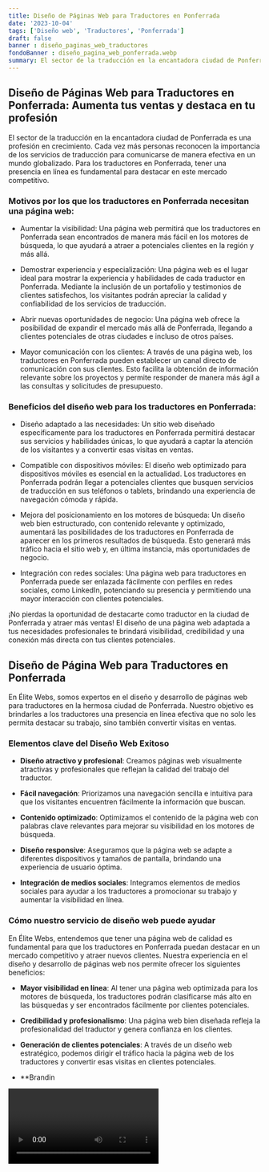 ```yaml
---
title: Diseño de Páginas Web para Traductores en Ponferrada
date: '2023-10-04'
tags: ['Diseño web', 'Traductores', 'Ponferrada']
draft: false
banner : diseño_paginas_web_traductores
fondoBanner : diseño_pagina_web_ponferrada.webp
summary: El sector de la traducción en la encantadora ciudad de Ponferrada es una profesión en crecimiento. Cada vez más personas reconocen la importancia de los servicios de traducción para comunicarse de manera efectiva en un mundo globalizado. Para los traductores en Ponferrada, tener una presencia en línea es fundamental para destacar en este mercado competitivo.
---
```


## Diseño de Páginas Web para Traductores en Ponferrada: Aumenta tus ventas y destaca en tu profesión

El sector de la traducción en la encantadora ciudad de Ponferrada es una profesión en crecimiento. Cada vez más personas reconocen la importancia de los servicios de traducción para comunicarse de manera efectiva en un mundo globalizado. Para los traductores en Ponferrada, tener una presencia en línea es fundamental para destacar en este mercado competitivo.

### Motivos por los que los traductores en Ponferrada necesitan una página web:

- Aumentar la visibilidad: Una página web permitirá que los traductores en Ponferrada sean encontrados de manera más fácil en los motores de búsqueda, lo que ayudará a atraer a potenciales clientes en la región y más allá.

- Demostrar experiencia y especialización: Una página web es el lugar ideal para mostrar la experiencia y habilidades de cada traductor en Ponferrada. Mediante la inclusión de un portafolio y testimonios de clientes satisfechos, los visitantes podrán apreciar la calidad y confiabilidad de los servicios de traducción.

- Abrir nuevas oportunidades de negocio: Una página web ofrece la posibilidad de expandir el mercado más allá de Ponferrada, llegando a clientes potenciales de otras ciudades e incluso de otros países.

- Mayor comunicación con los clientes: A través de una página web, los traductores en Ponferrada pueden establecer un canal directo de comunicación con sus clientes. Esto facilita la obtención de información relevante sobre los proyectos y permite responder de manera más ágil a las consultas y solicitudes de presupuesto.

### Beneficios del diseño web para los traductores en Ponferrada:

- Diseño adaptado a las necesidades: Un sitio web diseñado específicamente para los traductores en Ponferrada permitirá destacar sus servicios y habilidades únicas, lo que ayudará a captar la atención de los visitantes y a convertir esas visitas en ventas.

- Compatible con dispositivos móviles: El diseño web optimizado para dispositivos móviles es esencial en la actualidad. Los traductores en Ponferrada podrán llegar a potenciales clientes que busquen servicios de traducción en sus teléfonos o tablets, brindando una experiencia de navegación cómoda y rápida.

- Mejora del posicionamiento en los motores de búsqueda: Un diseño web bien estructurado, con contenido relevante y optimizado, aumentará las posibilidades de los traductores en Ponferrada de aparecer en los primeros resultados de búsqueda. Esto generará más tráfico hacia el sitio web y, en última instancia, más oportunidades de negocio.

- Integración con redes sociales: Una página web para traductores en Ponferrada puede ser enlazada fácilmente con perfiles en redes sociales, como LinkedIn, potenciando su presencia y permitiendo una mayor interacción con clientes potenciales.

¡No pierdas la oportunidad de destacarte como traductor en la ciudad de Ponferrada y atraer más ventas! El diseño de una página web adaptada a tus necesidades profesionales te brindará visibilidad, credibilidad y una conexión más directa con tus clientes potenciales.

<GifSeo />

<Cta />

## Diseño de Página Web para Traductores en Ponferrada

En Élite Webs, somos expertos en el diseño y desarrollo de páginas web para traductores en la hermosa ciudad de Ponferrada. Nuestro objetivo es brindarles a los traductores una presencia en línea efectiva que no solo les permita destacar su trabajo, sino también convertir visitas en ventas. 

### Elementos clave del Diseño Web Exitoso

- **Diseño atractivo y profesional**: Creamos páginas web visualmente atractivas y profesionales que reflejan la calidad del trabajo del traductor.

- **Fácil navegación**: Priorizamos una navegación sencilla e intuitiva para que los visitantes encuentren fácilmente la información que buscan.

- **Contenido optimizado**: Optimizamos el contenido de la página web con palabras clave relevantes para mejorar su visibilidad en los motores de búsqueda.

- **Diseño responsive**: Aseguramos que la página web se adapte a diferentes dispositivos y tamaños de pantalla, brindando una experiencia de usuario óptima.

- **Integración de medios sociales**: Integramos elementos de medios sociales para ayudar a los traductores a promocionar su trabajo y aumentar la visibilidad en línea.

### Cómo nuestro servicio de diseño web puede ayudar

En Élite Webs, entendemos que tener una página web de calidad es fundamental para que los traductores en Ponferrada puedan destacar en un mercado competitivo y atraer nuevos clientes. Nuestra experiencia en el diseño y desarrollo de páginas web nos permite ofrecer los siguientes beneficios:

- **Mayor visibilidad en línea**: Al tener una página web optimizada para los motores de búsqueda, los traductores podrán clasificarse más alto en las búsquedas y ser encontrados fácilmente por clientes potenciales.

- **Credibilidad y profesionalismo**: Una página web bien diseñada refleja la profesionalidad del traductor y genera confianza en los clientes.

- **Generación de clientes potenciales**: A través de un diseño web estratégico, podemos dirigir el tráfico hacia la página web de los traductores y convertir esas visitas en clientes potenciales.

- **Brandin

<Video />

<CtaBot job='Traductores' city='Ponferrada'/>

<Gmaps query='Ponferrada+españa+maps' />